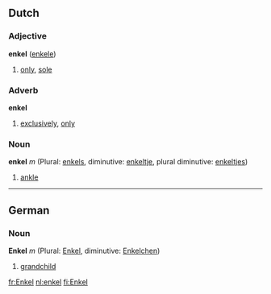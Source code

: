 ==Dutch==
===Adjective===
'''enkel''' ([[enkele]])

#[[only]], [[sole]]

===Adverb===
'''enkel'''

#[[exclusively]], [[only]]

===Noun===
'''enkel''' ''m'' (Plural: [[enkels]], diminutive: [[enkeltje]], plural diminutive: [[enkeltjes]])

#[[ankle]]

----
==German==
===Noun===
'''Enkel''' ''m'' (Plural: [[Enkel]], diminutive: [[Enkelchen]])

#[[grandchild]]

[[fr:Enkel]]
[[nl:enkel]]
[[fi:Enkel]]